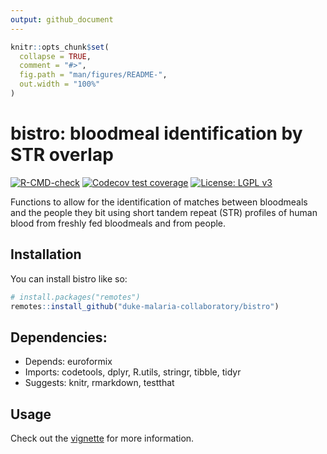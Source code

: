 ```yaml
---
output: github_document
---
```


<!-- README.md is generated from README.Rmd. Please edit that file -->

```r
knitr::opts_chunk$set(
  collapse = TRUE,
  comment = "#>",
  fig.path = "man/figures/README-",
  out.width = "100%"
)
```

# bistro: bloodmeal identification by STR overlap

<!-- badges: start -->
[![R-CMD-check](https://github.com/duke-malaria-collaboratory/bistro/actions/workflows/R-CMD-check.yaml/badge.svg)](https://github.com/duke-malaria-collaboratory/bistro/actions/workflows/R-CMD-check.yaml)
[![Codecov test coverage](https://codecov.io/gh/duke-malaria-collaboratory/bistro/branch/main/graph/badge.svg)](https://app.codecov.io/gh/duke-malaria-collaboratory/bistro?branch=main)
[![License: LGPL v3](https://img.shields.io/badge/License-LGPL_v3-blue.svg)](https://www.gnu.org/licenses/lgpl-3.0)
<!-- badges: end -->

Functions to allow for the identification of matches between bloodmeals and the people they bit using short tandem repeat (STR) profiles of human blood from freshly fed bloodmeals and from people.

## Installation

You can install bistro like so:

``` r
# install.packages("remotes")
remotes::install_github("duke-malaria-collaboratory/bistro")
```

## Dependencies:

* Depends: euroformix
* Imports: codetools, dplyr, R.utils, stringr, tibble, tidyr
* Suggests: knitr, rmarkdown, testthat

## Usage

Check out the [vignette](https://duke-malaria-collaboratory.github.io/bistro/articles/bistro.html) for more information. 
